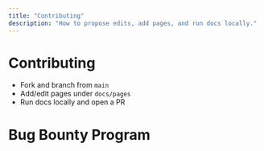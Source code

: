 ```yaml
---
title: "Contributing"
description: "How to propose edits, add pages, and run docs locally."
---
```


# Contributing

- Fork and branch from `main`
- Add/edit pages under `docs/pages`
- Run docs locally and open a PR

# Bug Bounty Program